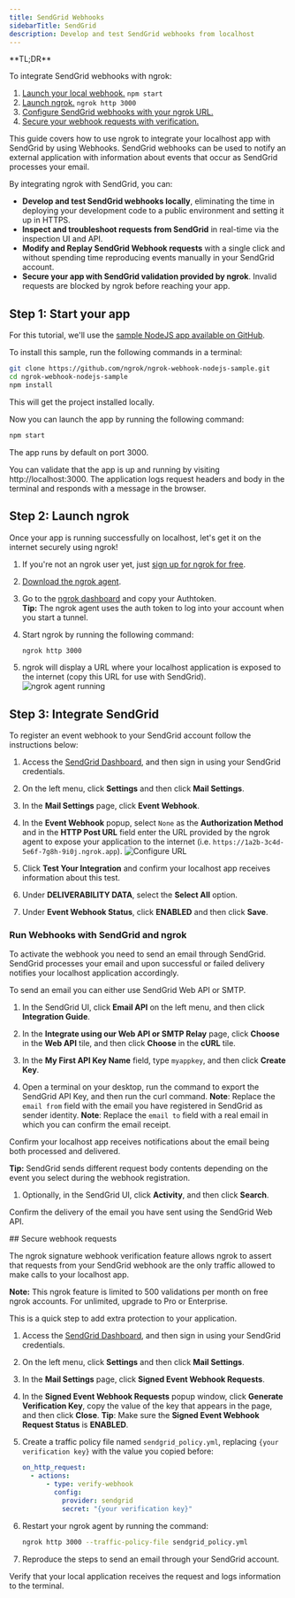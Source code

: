 ```yaml
---
title: SendGrid Webhooks
sidebarTitle: SendGrid
description: Develop and test SendGrid webhooks from localhost
---
```



<Tip>
**TL;DR**

To integrate SendGrid webhooks with ngrok:

1. [Launch your local webhook.](#start-your-app) `npm start`
1. [Launch ngrok.](#start-ngrok) `ngrok http 3000`
1. [Configure SendGrid webhooks with your ngrok URL.](#setup-webhook)
1. [Secure your webhook requests with verification.](#security)
   </Tip>

This guide covers how to use ngrok to integrate your localhost app with SendGrid by using Webhooks.
SendGrid webhooks can be used to notify an external application with information about events that occur as SendGrid processes your email.

By integrating ngrok with SendGrid, you can:

- **Develop and test SendGrid webhooks locally**, eliminating the time in deploying your development code to a public environment and setting it up in HTTPS.
- **Inspect and troubleshoot requests from SendGrid** in real-time via the inspection UI and API.
- **Modify and Replay SendGrid Webhook requests** with a single click and without spending time reproducing events manually in your SendGrid account.
- **Secure your app with SendGrid validation provided by ngrok**. Invalid requests are blocked by ngrok before reaching your app.

## **Step 1**: Start your app

For this tutorial, we'll use the [sample NodeJS app available on GitHub](https://github.com/ngrok/ngrok-webhook-nodejs-sample).

To install this sample, run the following commands in a terminal:

```bash
git clone https://github.com/ngrok/ngrok-webhook-nodejs-sample.git
cd ngrok-webhook-nodejs-sample
npm install
```

This will get the project installed locally.

Now you can launch the app by running the following command:

```bash
npm start
```

The app runs by default on port 3000.

You can validate that the app is up and running by visiting http://localhost:3000. The application logs request headers and body in the terminal and responds with a message in the browser.

## **Step 2**: Launch ngrok

Once your app is running successfully on localhost, let's get it on the internet securely using ngrok!

1. If you're not an ngrok user yet, just [sign up for ngrok for free](https://ngrok.com/signup).

1. [Download the ngrok agent](https://download.ngrok.com).

1. Go to the [ngrok dashboard](https://dashboard.ngrok.com) and copy your Authtoken. <br />
   **Tip:** The ngrok agent uses the auth token to log into your account when you start a tunnel.
1. Start ngrok by running the following command:

   ```bash
   ngrok http 3000
   ```

1. ngrok will display a URL where your localhost application is exposed to the internet (copy this URL for use with SendGrid).
   ![ngrok agent running](../img/twilio/img/launch_ngrok_tunnel.png)

## **Step 3**: Integrate SendGrid

To register an event webhook to your SendGrid account follow the instructions below:

1. Access the [SendGrid Dashboard](https://app.sendgrid.com/), and then sign in using your SendGrid credentials.

1. On the left menu, click **Settings** and then click **Mail Settings**.

1. In the **Mail Settings** page, click **Event Webhook**.

1. In the **Event Webhook** popup, select `None` as the **Authorization Method** and in the **HTTP Post URL** field enter the URL provided by the ngrok agent to expose your application to the internet (i.e. `https://1a2b-3c4d-5e6f-7g8h-9i0j.ngrok.app`).
   ![Configure URL](../img/sendgrid/img/ngrok_url_configuration_sendgrid.png)

1. Click **Test Your Integration** and confirm your localhost app receives information about this test.

1. Under **DELIVERABILITY DATA**, select the **Select All** option.

1. Under **Event Webhook Status**, click **ENABLED** and then click **Save**.

### Run Webhooks with SendGrid and ngrok

To activate the webhook you need to send an email through SendGrid. SendGrid processes your email and upon successful or failed delivery notifies your localhost application accordingly.

To send an email you can either use SendGrid Web API or SMTP.

1. In the SendGrid UI, click **Email API** on the left menu, and then click **Integration Guide**.

1. In the **Integrate using our Web API or SMTP Relay** page, click **Choose** in the **Web API** tile, and then click **Choose** in the **cURL** tile.

1. In the **My First API Key Name** field, type `myappkey`, and then click **Create Key**.

1. Open a terminal on your desktop, run the command to export the SendGrid API Key, and then run the curl command.
   **Note**: Replace the `email from` field with the email you have registered in SendGrid as sender identity.
   **Note**: Replace the `email to` field with a real email in which you can confirm the email receipt.

Confirm your localhost app receives notifications about the email being both processed and delivered.

**Tip:** SendGrid sends different request body contents depending on the event you select during the webhook registration.

1. Optionally, in the SendGrid UI, click **Activity**, and then click **Search**.

Confirm the delivery of the email you have sent using the SendGrid Web API.

<InspectingRequests />

<ReplayingRequests />
## Secure webhook requests

The ngrok signature webhook verification feature allows ngrok to assert that requests from your SendGrid webhook are the only traffic allowed to make calls to your localhost app.

**Note:** This ngrok feature is limited to 500 validations per month on free ngrok accounts. For unlimited, upgrade to Pro or Enterprise.

This is a quick step to add extra protection to your application.

1. Access the [SendGrid Dashboard](https://app.sendgrid.com/), and then sign in using your SendGrid credentials.

1. On the left menu, click **Settings** and then click **Mail Settings**.

1. In the **Mail Settings** page, click **Signed Event Webhook Requests**.

1. In the **Signed Event Webhook Requests** popup window, click **Generate Verification Key**, copy the value of the key that appears in the page, and then click **Close**.
   **Tip**: Make sure the **Signed Event Webhook Request Status** is **ENABLED**.

1. Create a traffic policy file named `sendgrid_policy.yml`, replacing `{your verification key}` with the value you copied before:

   ```yaml
   on_http_request:
     - actions:
         - type: verify-webhook
           config:
             provider: sendgrid
             secret: "{your verification key}"
   ```

1. Restart your ngrok agent by running the command:

   ```bash
   ngrok http 3000 --traffic-policy-file sendgrid_policy.yml
   ```

1. Reproduce the steps to send an email through your SendGrid account.

Verify that your local application receives the request and logs information to the terminal.
